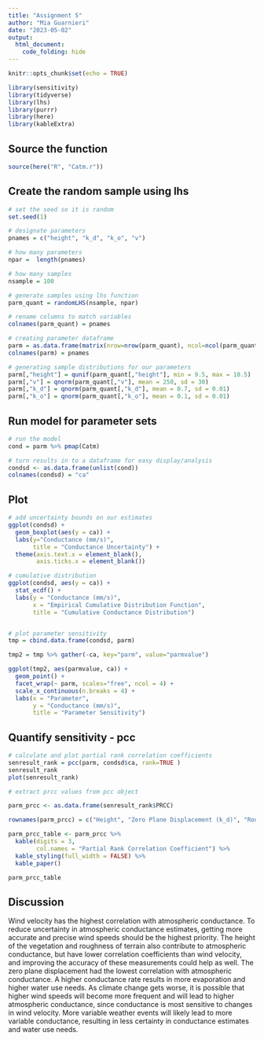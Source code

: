 ```yaml
---
title: "Assignment 5"
author: "Mia Guarnieri"
date: "2023-05-02"
output: 
  html_document:
    code_folding: hide
---
```


```r
knitr::opts_chunk$set(echo = TRUE)

library(sensitivity)
library(tidyverse)
library(lhs)
library(purrr)
library(here)
library(kableExtra)
```

## Source the function
```r
source(here("R", "Catm.r"))
```

## Create the random sample using lhs
```r
# set the seed so it is random
set.seed(1)

# designate parameters
pnames = c("height", "k_d", "k_o", "v")

# how many parameters
npar =  length(pnames)

# how many samples
nsample = 100

# generate samples using lhs function
parm_quant = randomLHS(nsample, npar)

# rename columns to match variables
colnames(parm_quant) = pnames 

# creating parameter dataframe
parm = as.data.frame(matrix(nrow=nrow(parm_quant), ncol=ncol(parm_quant)))
colnames(parm) = pnames

# generating sample distributions for our parameters
parm[,"height"] = qunif(parm_quant[,"height"], min = 9.5, max = 10.5)
parm[,"v"] = qnorm(parm_quant[,"v"], mean = 250, sd = 30)
parm[,"k_d"] = qnorm(parm_quant[,"k_d"], mean = 0.7, sd = 0.01)
parm[,"k_o"] = qnorm(parm_quant[,"k_o"], mean = 0.1, sd = 0.01)
```

## Run model for parameter sets

```r
# run the model
cond = parm %>% pmap(Catm)

# turn results in to a dataframe for easy display/analysis
condsd <- as.data.frame(unlist(cond))
colnames(condsd) = "ca"
```

## Plot

```r
# add uncertainty bounds on our estimates
ggplot(condsd) +
  geom_boxplot(aes(y = ca)) +
  labs(y="Conductance (mm/s)",
       title = "Conductance Uncertainty") +
  theme(axis.text.x = element_blank(),
        axis.ticks.x = element_blank())

# cumulative distribution
ggplot(condsd, aes(y = ca)) +
  stat_ecdf() +
  labs(y = "Conductance (mm/s)",
       x = "Empirical Cumulative Distribution Function",
       title = "Cumulative Conductance Distribution")


# plot parameter sensitivity
tmp = cbind.data.frame(condsd, parm)

tmp2 = tmp %>% gather(-ca, key="parm", value="parmvalue")

ggplot(tmp2, aes(parmvalue, ca)) +
  geom_point() +
  facet_wrap(~ parm, scales="free", ncol = 4) +
  scale_x_continuous(n.breaks = 4) +
  labs(x = "Parameter",
       y = "Conductance (mm/s)",
       title = "Parameter Sensitivity")
```

## Quantify sensitivity - pcc

```r

# calculate and plot partial rank correlation coefficients
senresult_rank = pcc(parm, condsd$ca, rank=TRUE )
senresult_rank
plot(senresult_rank)

# extract prcc values from pcc object

parm_prcc <- as.data.frame(senresult_rank$PRCC)

rownames(parm_prcc) = c("Height", "Zero Plane Displacement (k_d)", "Roughness (k_o)", "Windspeed (v)")

parm_prcc_table <- parm_prcc %>%
  kable(digits = 3,
        col.names = "Partial Rank Correlation Coefficient") %>% 
  kable_styling(full_width = FALSE) %>% 
  kable_paper()

parm_prcc_table

```

## Discussion

Wind velocity has the highest correlation with atmospheric conductance. To reduce uncertainty in atmospheric conductance estimates, getting more accurate and precise wind speeds should be the highest priority. The height of the vegetation and roughness of terrain also contribute to atmospheric conductance, but have lower correlation coefficients than wind velocity, and improving the accuracy of these measurements could help as well. The zero plane displacement had the lowest correlation with atmospheric conductance. A higher conductance rate results in more evaporation and higher water use needs. As climate change gets worse, it is possible that higher wind speeds will become more frequent and will lead to higher atmospheric conductance, since conductance is most sensitive to changes in wind velocity. More variable weather events will likely lead to more variable conductance, resulting in less certainty in conductance estimates and water use needs.

